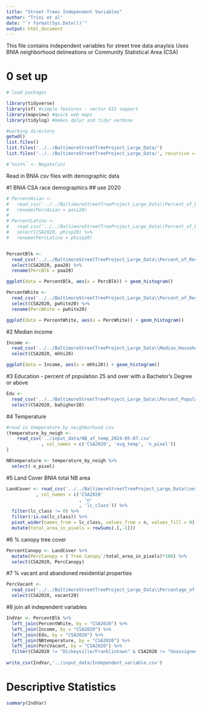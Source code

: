 ```yaml
---
title: "Street Trees Independent Variables"
author: "Trini et al"
date: "`r format(Sys.Date())`"
output: html_document
---
```

This file contains independent variables for street tree data anaylsis 
Uses BNIA neighborhood delineations or Community Statistical Area (CSA)

# 0 set up
```r
# load packages

library(tidyverse)
library(sf) #simple features - vector GIS support
library(mapview) #quick web maps 
library(tidylog) #makes dplyr and tidyr verbose

#working directory
getwd()
list.files()
list.files('../../BaltimoreStreetTreeProject_Large_Data/')
list.files('../../BaltimoreStreetTreeProject_Large_Data/', recursive = TRUE)

#`%nin%` <- Negate(in)
```

Read in BNIA csv files with demographic data

#1 BNIA CSA race demographics ## use 2020
```r

# PercentAsian <-  
#   read_csv('../../BaltimoreStreetTreeProject_Large_Data\\Percent_of_Residents_-_Asian_(Non-Hispanic).csv') %>%   select(CSA2020, pasi20) %>% 
#   rename(PercAsian = pasi20)
# 
# PercentLatino <- 
#   read_csv('../../BaltimoreStreetTreeProject_Large_Data\\Percent_of_Residents_-_Hispanic.csv') %>% 
#   select(CSA2020, phisp20) %>% 
#   rename(PercLatino = phisp20)


PercentBlk <- 
  read_csv('../../BaltimoreStreetTreeProject_Large_Data\\Percent_of_Residents_-_Black_African-American_(Non-Hispanic).csv') %>% 
  select(CSA2020, paa20) %>% 
  rename(PercBlk = paa20)

ggplot(data = PercentBlk, aes(x = PercBlk)) + geom_histogram()

PercentWhite <- 
  read_csv('../../BaltimoreStreetTreeProject_Large_Data\\Percent_of_Residents_-_White_Caucasian_(Non-Hispanic).csv') %>% 
  select(CSA2020, pwhite20) %>% 
  rename(PercWhite = pwhite20) 

ggplot(data = PercentWhite, aes(x = PercWhite)) + geom_histogram()
```

#2 Median income
```r
Income <- 
  read_csv('../../BaltimoreStreetTreeProject_Large_Data\\Median_Household_Income.csv') %>% 
  select(CSA2020, mhhi20) 

ggplot(data = Income, aes(x = mhhi20)) + geom_histogram()
```

#3 Education - percent of population 25 and over with a Bachelor's Degree or above
```r
Edu <- 
  read_csv('../../BaltimoreStreetTreeProject_Large_Data\\Percent_Population_(25_Years_and_over)_with_a_Bachelor_s_Degree_or_Above.csv') %>% 
  select(CSA2020, bahigher20) 

```

#4 Temperature
```r
#read in temperature by neighborhood csv 
(temperature_by_neigh <- 
    read_csv('../input_data/NB_af_temp_2024-05-07.csv' 
             , col_names = c('CSA2020', 'avg_temp', 'n_pixel'))
)

NBtemperature <- temperature_by_neigh %>% 
  select(-n_pixel)
```

#5 Land Cover BNIA total NB area
```r
LandCover <- read_csv('../../BaltimoreStreetTreeProject_Large_Data\\neighs_bnia.csv'
           , col_names = c('CSA2020'
                           , 'n'
                           , 'lc_class')) %>%
  filter(lc_class != 0) %>% 
  filter(!is.na(lc_class)) %>% 
  pivot_wider(names_from = lc_class, values_from = n, values_fill = 0) %>% 
  mutate(total_area_in_pixels = rowSums(.[,-1]))
```

#6 % canopy tree cover
```r
PercentCanopy <- LandCover %>% 
  mutate(PercCanopy = (`Tree Canopy`/total_area_in_pixels)*100) %>% 
  select(CSA2020, PercCanopy)
```

#7 % vacant and abandoned residential properties
```r
PercVacant <- 
  read_csv('../../BaltimoreStreetTreeProject_Large_Data\\Percentage_of_Residential_Properties_that_are_Vacant_and_Abandoned.csv') %>% 
  select(CSA2020, vacant20)
```

#8 join all independent variables 
```r
IndVar <- PercentBlk %>% 
  left_join(PercentWhite, by = "CSA2020") %>%
  left_join(Income, by = "CSA2020") %>%
  left_join(Edu, by = "CSA2020") %>%  
  left_join(NBtemperature, by = "CSA2020") %>% 
  left_join(PercVacant, by = "CSA2020") %>% 
  filter(CSA2020 != "Dickeyville/Franklintown" & CSA2020 != "Unassigned -- Jail")
  
write_csv(IndVar,'../input_data/Independent_variable.csv')  
```

# Descriptive Statistics
```r
summary(IndVar)
```

